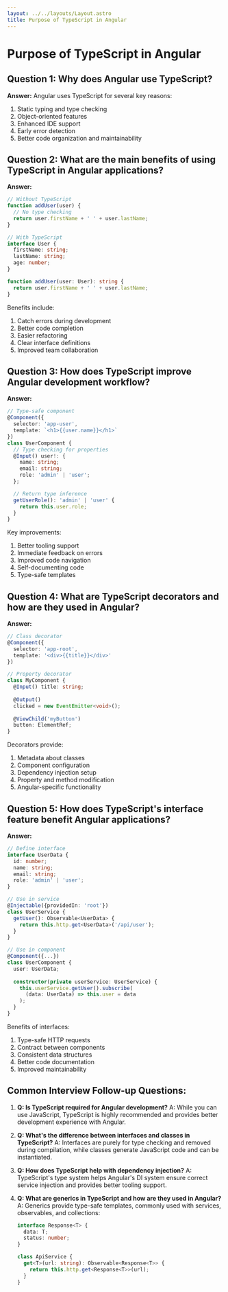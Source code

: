 ```yaml
---
layout: ../../layouts/Layout.astro
title: Purpose of TypeScript in Angular
---
```


# Purpose of TypeScript in Angular

## Question 1: Why does Angular use TypeScript?

**Answer:**
Angular uses TypeScript for several key reasons:
1. Static typing and type checking
2. Object-oriented features
3. Enhanced IDE support
4. Early error detection
5. Better code organization and maintainability

## Question 2: What are the main benefits of using TypeScript in Angular applications?

**Answer:**
```typescript
// Without TypeScript
function addUser(user) {
  // No type checking
  return user.firstName + ' ' + user.lastName;
}

// With TypeScript
interface User {
  firstName: string;
  lastName: string;
  age: number;
}

function addUser(user: User): string {
  return user.firstName + ' ' + user.lastName;
}
```

Benefits include:
1. Catch errors during development
2. Better code completion
3. Easier refactoring
4. Clear interface definitions
5. Improved team collaboration

## Question 3: How does TypeScript improve Angular development workflow?

**Answer:**
```typescript
// Type-safe component
@Component({
  selector: 'app-user',
  template: `<h1>{{user.name}}</h1>`
})
class UserComponent {
  // Type checking for properties
  @Input() user!: {
    name: string;
    email: string;
    role: 'admin' | 'user';
  };

  // Return type inference
  getUserRole(): 'admin' | 'user' {
    return this.user.role;
  }
}
```

Key improvements:
1. Better tooling support
2. Immediate feedback on errors
3. Improved code navigation
4. Self-documenting code
5. Type-safe templates

## Question 4: What are TypeScript decorators and how are they used in Angular?

**Answer:**
```typescript
// Class decorator
@Component({
  selector: 'app-root',
  template: '<div>{{title}}</div>'
})

// Property decorator
class MyComponent {
  @Input() title: string;
  
  @Output() 
  clicked = new EventEmitter<void>();
  
  @ViewChild('myButton') 
  button: ElementRef;
}
```

Decorators provide:
1. Metadata about classes
2. Component configuration
3. Dependency injection setup
4. Property and method modification
5. Angular-specific functionality

## Question 5: How does TypeScript's interface feature benefit Angular applications?

**Answer:**
```typescript
// Define interface
interface UserData {
  id: number;
  name: string;
  email: string;
  role: 'admin' | 'user';
}

// Use in service
@Injectable({providedIn: 'root'})
class UserService {
  getUser(): Observable<UserData> {
    return this.http.get<UserData>('/api/user');
  }
}

// Use in component
@Component({...})
class UserComponent {
  user: UserData;
  
  constructor(private userService: UserService) {
    this.userService.getUser().subscribe(
      (data: UserData) => this.user = data
    );
  }
}
```

Benefits of interfaces:
1. Type-safe HTTP requests
2. Contract between components
3. Consistent data structures
4. Better code documentation
5. Improved maintainability

## Common Interview Follow-up Questions:

1. **Q: Is TypeScript required for Angular development?**
   A: While you can use JavaScript, TypeScript is highly recommended and provides better development experience with Angular.

2. **Q: What's the difference between interfaces and classes in TypeScript?**
   A: Interfaces are purely for type checking and removed during compilation, while classes generate JavaScript code and can be instantiated.

3. **Q: How does TypeScript help with dependency injection?**
   A: TypeScript's type system helps Angular's DI system ensure correct service injection and provides better tooling support.

4. **Q: What are generics in TypeScript and how are they used in Angular?**
   A: Generics provide type-safe templates, commonly used with services, observables, and collections:
   ```typescript
   interface Response<T> {
     data: T;
     status: number;
   }
   
   class ApiService {
     get<T>(url: string): Observable<Response<T>> {
       return this.http.get<Response<T>>(url);
     }
   }
   ```
